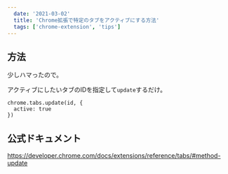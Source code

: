 ```yaml
---
  date: '2021-03-02'
  title: 'Chrome拡張で特定のタブをアクティブにする方法'
  tags: ['chrome-extension', 'tips']
---
```



## 方法
少しハマったので。

アクティブにしたいタブのIDを指定して`update`するだけ。

```tsx
chrome.tabs.update(id, {
  active: true
})
```

## 公式ドキュメント
https://developer.chrome.com/docs/extensions/reference/tabs/#method-update
